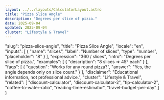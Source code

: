 ```yaml
---
layout: ../../layouts/CalculatorLayout.astro
title: "Pizza Slice Angle"
description: "Degrees per slice of pizza."
date: 2025-09-04
updated: 2025-09-04
cluster: "Lifestyle & Travel"
---
```


  "slug": "pizza-slice-angle",
  "title": "Pizza Slice Angle",
  "locale": "en",
  "inputs": [
    {
      "name": "slices",
      "label": "Number of slices",
      "type": "number",
      "placeholder": "8"
    }
  ],
  "expression": "360 / slices",
  "intro": "Degrees per slice of pizza.",
  "examples": [
    {
      "description": "8 slices ⇒ 45° each"
    }
  ],
  "faqs": [
    {
      "question": "Works for any round pizza?",
      "answer": "Yes, the angle depends only on slice count."
    }
  ],
  "disclaimer": "Educational information, not professional advice.",
  "cluster": "Lifestyle & Travel",
  "related": [
    "discount-calculator",
    "discount-calculator-2",
    "tip-calculator-2",
    "coffee-to-water-ratio",
    "reading-time-estimator",
    "travel-budget-per-day"
  ]
}

<Calculator schema={schema} />
